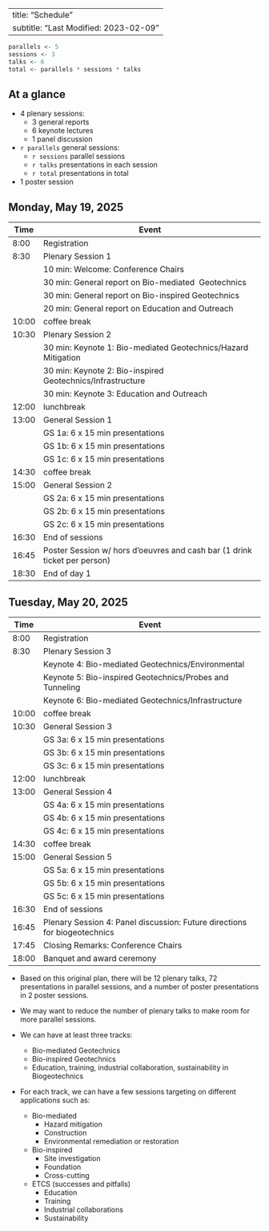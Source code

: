 
---
title: "Schedule"
subtitle: "Last Modified: 2023-02-09"
---

```r
parallels <- 5
sessions <- 3
talks <- 6
total <- parallels * sessions * talks
```

## [At a glance]{.highlight}

* 4 plenary sessions: 
  * 3 general reports
  * 6 keynote lectures
  * 1 panel discussion
* `r parallels` general sessions:
  * `r sessions` parallel sessions
  * `r talks` presentations in each session
  * `r total` presentations in total
* 1 poster session


##  Monday, May 19, 2025

| Time  | Event                                                                     |
| ----- | ------------------------------------------------------------------------- |
| 8:00  | Registration                                                              |
| 8:30  | Plenary Session 1                                                         |
|       | 10 min: Welcome: Conference Chairs                                        |
|       | 30 min: General report on Bio-mediated  Geotechnics                       |
|       | 30 min: General report on Bio-inspired Geotechnics                        |
|       | 20 min: General report on Education and Outreach                          |
| 10:00 | coffee break                                                              |
| 10:30 | Plenary Session 2                                                         |
|       | 30 min: Keynote 1: Bio-mediated Geotechnics/Hazard Mitigation             |
|       | 30 min: Keynote 2: Bio-inspired Geotechnics/Infrastructure                |
|       | 30 min: Keynote 3: Education and Outreach                                 |
| 12:00 | lunchbreak                                                                |
| 13:00 | General Session 1                                                         |
|       | GS 1a: 6 x 15 min presentations                                           |
|       | GS 1b: 6 x 15 min presentations                                           |
|       | GS 1c: 6 x 15 min presentations                                           |
| 14:30 | coffee break                                                              |
| 15:00 | General Session 2                                                         |
|       | GS 2a: 6 x 15 min presentations                                           |
|       | GS 2b: 6 x 15 min presentations                                           |
|       | GS 2c: 6 x 15 min presentations                                           |
| 16:30 | End of sessions                                                           |
| 16:45 | Poster Session w/ hors d’oeuvres and cash bar (1 drink ticket per person) |
| 18:30 | End of day 1                                                              |

\newpage

##  Tuesday, May 20, 2025

| Time  | Event                                                                     |
| ----- | ------------------------------------------------------------------------- |
| 8:00  | Registration                                                              |
| 8:30  | Plenary Session 3                                                         |
|       | Keynote 4: Bio-mediated Geotechnics/Environmental                         |
|       | Keynote 5: Bio-inspired Geotechnics/Probes and Tunneling                  |
|       | Keynote 6: Bio-mediated Geotechnics/Infrastructure                        |
| 10:00 | coffee break                                                              |
| 10:30 | General Session 3                                                         |
|       | GS 3a: 6 x 15 min presentations                                           |
|       | GS 3b: 6 x 15 min presentations                                           |
|       | GS 3c: 6 x 15 min presentations                                           |
| 12:00 | lunchbreak                                                                |
| 13:00 | General Session 4                                                         |
|       | GS 4a: 6 x 15 min presentations                                           |
|       | GS 4b: 6 x 15 min presentations                                           |
|       | GS 4c: 6 x 15 min presentations                                           |
| 14:30 | coffee break                                                              |
| 15:00 | General Session 5                                                         |
|       | GS 5a: 6 x 15 min presentations                                           |
|       | GS 5b: 6 x 15 min presentations                                           |
|       | GS 5c: 6 x 15 min presentations                                           |
| 16:30 | End of sessions                                                           |
| 16:45 | Plenary Session 4: Panel discussion: Future directions for biogeotechnics |
| 17:45 | Closing Remarks: Conference Chairs                                        |
| 18:00 | Banquet and award ceremony                                                |


::: {.content-visible when-profile="local"}

::: {.callout-note}

* Based on this original plan, there will be 12 plenary talks, 72 presentations in parallel sessions, and a number of poster presentations in 2 poster sessions.

* We may want to reduce the number of plenary talks to make room for more parallel sessions. 

* We can have at least three tracks:
  * Bio-mediated Geotechnics
  * Bio-inspired Geotechnics
  * Education, training, industrial collaboration, sustainability in Biogeotechnics

* For each track, we can have a few sessions targeting on different applications such as:
  * Bio-mediated
    * Hazard mitigation
    * Construction
    * Environmental remediation or restoration
  * Bio-inspired
    * Site investigation
    * Foundation
    * Cross-cutting
  * ETCS (successes and pitfalls)
    * Education
    * Training
    * Industrial collaborations
    * Sustainability

:::
:::

